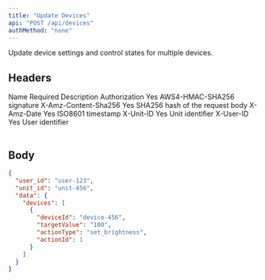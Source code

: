 ```yaml
---
title: "Update Devices"
api: "POST /api/devices"
authMethod: "none"
---
```


Update device settings and control states for multiple devices.

## Headers

<Table>
  <Table.Head>
    <Table.Row>
      <Table.Header>Name</Table.Header>
      <Table.Header>Required</Table.Header>
      <Table.Header>Description</Table.Header>
    </Table.Row>
  </Table.Head>
  <Table.Body>
    <Table.Row>
      <Table.Cell>Authorization</Table.Cell>
      <Table.Cell>Yes</Table.Cell>
      <Table.Cell>AWS4-HMAC-SHA256 signature</Table.Cell>
    </Table.Row>
    <Table.Row>
      <Table.Cell>X-Amz-Content-Sha256</Table.Cell>
      <Table.Cell>Yes</Table.Cell>
      <Table.Cell>SHA256 hash of the request body</Table.Cell>
    </Table.Row>
    <Table.Row>
      <Table.Cell>X-Amz-Date</Table.Cell>
      <Table.Cell>Yes</Table.Cell>
      <Table.Cell>ISO8601 timestamp</Table.Cell>
    </Table.Row>
    <Table.Row>
      <Table.Cell>X-Unit-ID</Table.Cell>
      <Table.Cell>Yes</Table.Cell>
      <Table.Cell>Unit identifier</Table.Cell>
    </Table.Row>
    <Table.Row>
      <Table.Cell>X-User-ID</Table.Cell>
      <Table.Cell>Yes</Table.Cell>
      <Table.Cell>User identifier</Table.Cell>
    </Table.Row>
  </Table.Body>
</Table>

## Body

```json
{
  "user_id": "user-123",
  "unit_id": "unit-456",
  "data": {
    "devices": [
      {
        "deviceId": "device-456",
        "targetValue": "100",
        "actionType": "set_brightness",
        "actionId": 1
      }
    ]
  }
}
```
